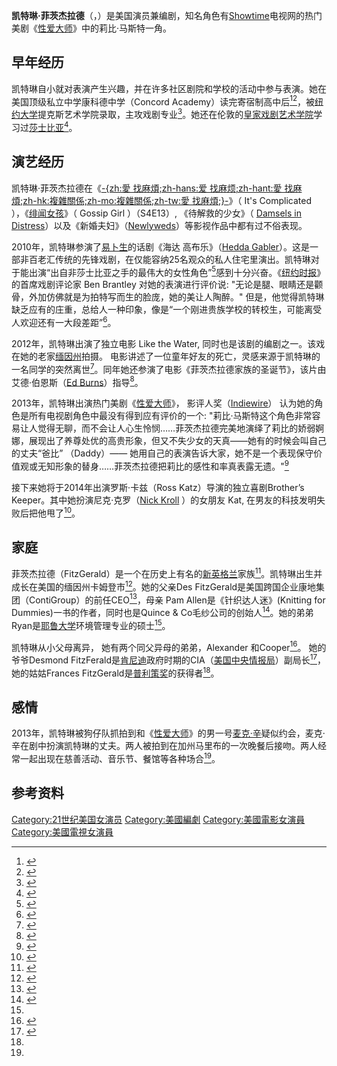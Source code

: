 {{艺人
| 姓名     = 凯特琳·菲茨杰拉德<br>Caitlin FitzGerald
| 類型     = 女演員
| 圖片     = Caitlin Fitzgerald March 24, 2014 (cropped).jpg
| 圖片尺寸 = 
| 綽號     = 
| 國籍     = 
| birthname = 
| 出生日期 = {{birth date and age|1982|8|25}}
| 出生地點 = {{USA}}[[缅因州|缅因州]]{{link-en|卡姆登 (緬因州)|Camden, Maine|卡姆登}}
| 職業     = [[演員|演員]]
| 語言     = 
| 教育程度 = Tisch School of the Arts
| 宗教信仰 = 
| 配偶     = 
| 伴侶     = 
| 兒女     = 
| 父母     = 
| 亲属     = 
| 出道作   = 
| 出道日期 = 
| 代表作   =  
| 活躍年代 =
| 網站     = 
| IMDb    =
| 現任成員 = 
| 過往成員 = 
}}

'''凯特琳·菲茨杰拉德'''（{{lang|en|Caitlin FitzGerald}}，{{bd|1982年|8月25日}}）是美国演员兼编剧，知名角色有[[Showtime|Showtime]]电视网的热门美剧《[[性爱大师|性爱大师]]》中的莉比·马斯特一角。

== 早年经历 ==

凯特琳自小就对表演产生兴趣，并在许多社区剧院和学校的活动中参与表演。她在美国顶级私立中学康科德中学（Concord Academy）读完寄宿制高中后<ref>{{cite web |url=http://www.concordacademy.org/news/detail.aspx?pageaction=ViewSinglePublic&LinkID=2155&ModuleID=211 |title=存档副本 |accessdate=2015-07-12 |deadurl=yes |archiveurl=https://web.archive.org/web/20160305022653/http://www.concordacademy.org/news/detail.aspx?pageaction=ViewSinglePublic&LinkID=2155&ModuleID=211 |archivedate=2016-03-05 }}</ref><ref>{{Cite web |url=http://aritzia.com/Profile%3A-Caitlin-FitzGerald/i21-ea-caitlin-fitzgerald,default,pg.html |title=存档副本 |accessdate=2014-01-13 |archive-date=2013-10-29 |archive-url=https://web.archive.org/web/20131029202057/http://aritzia.com/Profile:-Caitlin-FitzGerald/i21-ea-caitlin-fitzgerald,default,pg.html |dead-url=no }}</ref>，被[[纽约大学|纽约大学]]提克斯艺术学院录取，主攻戏剧专业<ref>{{Cite web |url=http://www.elle.com/pop-culture/reviews/caitlin-fitzgerald-390126 |title=存档副本 |accessdate=2014-01-13 |archive-date=2014-01-03 |archive-url=https://web.archive.org/web/20140103223222/http://www.elle.com/pop-culture/reviews/caitlin-fitzgerald-390126 |dead-url=no }}</ref>。她还在伦敦的[[皇家戏剧艺术学院|皇家戏剧艺术学院]]学习过[[莎士比亚|莎士比亚]]<ref>{{Cite web |url=http://www.accesshollywood.com/masters-of-sex-caitlin-fitzgerald-on-libbys-marriage-struggles_article_86834 |title=存档副本 |accessdate=2014-01-13 |archive-date=2013-11-19 |archive-url=https://web.archive.org/web/20131119002207/http://www.accesshollywood.com/masters-of-sex-caitlin-fitzgerald-on-libbys-marriage-struggles_article_86834 |dead-url=no }}</ref>。

== 演艺经历 ==

凯特琳·菲茨杰拉德在《[[愛_找麻煩|-{zh:愛 找麻煩;zh-hans:爱 找麻烦;zh-hant:愛 找麻煩;zh-hk:複雜關係;zh-mo:複雜關係;zh-tw:愛 找麻煩;}-]]》（ It's Complicated ），《[[绯闻女孩|绯闻女孩]]》（ Gossip Girl ）（S4E13）, 《待解救的少女》（ [http://en.wikipedia.org/wiki/Damsels_in_Distress Damsels in Distress]{{Wayback|url=http://en.wikipedia.org/wiki/Damsels_in_Distress |date=20130426164554 }}）以及《新婚夫妇》（[http://en.wikipedia.org/wiki/Newlyweds_(film) Newlyweds]{{Wayback|url=http://en.wikipedia.org/wiki/Newlyweds_(film) |date=20130122085130 }}）等影视作品中都有过不俗表现。

2010年，凯特琳参演了[[易卜生|易卜生]]的话剧《海达 高布乐》（[http://en.wikipedia.org/wiki/Hedda_Gabler Hedda Gabler]{{Wayback|url=http://en.wikipedia.org/wiki/Hedda_Gabler |date=20131209011152 }}）。这是一部非百老汇传统的先锋戏剧，在仅能容纳25名观众的私人住宅里演出。凯特琳对于能出演“出自非莎士比亚之手的最伟大的女性角色”<ref>{{Cite web |url=http://www.bloomberg.com/news/2010-08-10/secret-set-streep-s-movie-kid-make-hedda-hotter-than-pacino.html |title=存档副本 |accessdate=2014-01-13 |archive-date=2013-12-29 |archive-url=https://web.archive.org/web/20131229183711/http://www.bloomberg.com/news/2010-08-10/secret-set-streep-s-movie-kid-make-hedda-hotter-than-pacino.html |dead-url=no }}</ref>感到十分兴奋。《[[纽约时报|纽约时报]]》的首席戏剧评论家 Ben Brantley 对她的表演进行评价说: "无论是腿、眼睛还是颧骨，外加仿佛就是为拍特写而生的脸庞，她的美让人陶醉。" 但是，他觉得凯特琳缺乏应有的庄重，总给人一种印象，像是“一个刚进贵族学校的转校生，可能离受人欢迎还有一大段差距”<ref>{{Cite web |url=http://theater.nytimes.com/2010/08/30/theater/reviews/30hedda.html |title=存档副本 |accessdate=2014-01-13 |archive-date=2012-06-24 |archive-url=https://web.archive.org/web/20120624105445/http://theater.nytimes.com/2010/08/30/theater/reviews/30hedda.html |dead-url=no }}</ref>。

2012年，凯特琳出演了独立电影 Like the Water, 同时也是该剧的编剧之一。该戏在她的老家[[缅因州|缅因州]]拍摄。 电影讲述了一位童年好友的死亡，灵感来源于凯特琳的一名同学的突然离世<ref>{{Cite web |url=http://www.nytimes.com/2012/07/29/nyregion/the-short-life-and-lonely-death-of-sabrina-seelig.html |title=存档副本 |accessdate=2014-01-13 |archive-date=2013-09-28 |archive-url=https://web.archive.org/web/20130928081653/http://www.nytimes.com/2012/07/29/nyregion/the-short-life-and-lonely-death-of-sabrina-seelig.html |dead-url=no }}</ref>。同年她还参演了电影《菲茨杰拉德家族的圣诞节》，该片由艾德·伯恩斯（[http://en.wikipedia.org/wiki/Ed_Burns Ed Burns]{{Wayback|url=http://en.wikipedia.org/wiki/Ed_Burns |date=20141113210351 }}）指导<ref>{{Cite web |url=http://www.imdb.com/title/tt2331880/ |title=存档副本 |accessdate=2014-01-13 |archive-date=2013-12-07 |archive-url=https://web.archive.org/web/20131207095645/http://www.imdb.com/title/tt2331880/ |dead-url=no }}</ref>。

2013年，凯特琳出演热门美剧《[[性爱大师|性爱大师]]》， 影评人奖（[http://en.wikipedia.org/wiki/Indiewire Indiewire]{{Wayback|url=http://en.wikipedia.org/wiki/Indiewire |date=20131213220003 }}） 认为她的角色是所有电视剧角色中最没有得到应有评价的一个: "莉比·马斯特这个角色非常容易让人觉得无聊，而不会让人心生怜悯……菲茨杰拉德完美地演绎了莉比的娇弱婀娜，展现出了养尊处优的高贵形象，但又不失少女的天真——她有的时候会叫自己的丈夫“爸比” （Daddy）—— 她用自己的表演告诉大家，她不是一个表现保守价值观或无知形象的替身……菲茨杰拉德把莉比的感性和率真表露无遗。"<ref>{{Cite web |url=http://www.indiewire.com/article/television/8-underappreciated-supporting-actors?page=2#articleHeaderPanel |title=存档副本 |accessdate=2014-01-13 |archive-date=2014-02-10 |archive-url=https://web.archive.org/web/20140210074706/http://www.indiewire.com/article/television/8-underappreciated-supporting-actors?page=2#articleHeaderPanel |dead-url=no }}</ref>

接下来她将于2014年出演罗斯·卡兹（Ross Katz）导演的独立喜剧Brother’s Keeper。其中她扮演尼克·克罗（[http://en.wikipedia.org/wiki/Nick_Kroll Nick Kroll]{{Wayback|url=http://en.wikipedia.org/wiki/Nick_Kroll |date=20141121111951 }} ）的女朋友 Kat, 在男友的科技发明失败后把他甩了<ref>{{Cite web |url=http://www.deadline.com/2013/12/colm-feore-joins/ |title=存档副本 |accessdate=2014-01-13 |archive-date=2013-12-16 |archive-url=https://web.archive.org/web/20131216123953/http://www.deadline.com/2013/12/colm-feore-joins/ |dead-url=no }}</ref>。

== 家庭 ==

菲茨杰拉德（FitzGerald）是一个在历史上有名的[[新英格兰|新英格兰]]家族<ref name="#1">{{Cite web |url=http://ohnotheydidnt.livejournal.com/80292158.html |title=存档副本 |accessdate=2014-01-13 |archive-date=2014-04-10 |archive-url=https://web.archive.org/web/20140410045523/http://ohnotheydidnt.livejournal.com/80292158.html |dead-url=no }}</ref>。凯特琳出生并成长在美国的缅因州卡姆登市<ref>{{Cite web |url=http://freepressonline.com/main.asp?SectionID=41&SubSectionID=59&ArticleID=13860&TM=63721 |title=存档副本 |accessdate=2014-01-13 |archive-date=2015-07-13 |archive-url=https://web.archive.org/web/20150713095058/http://freepressonline.com/main.asp?SectionID=41&SubSectionID=59&ArticleID=13860&TM=63721 |dead-url=no }}</ref>。她的父亲Des FitzGerald是美国跨国企业康地集团（ContiGroup）的前任CEO<ref>{{Cite web |url=https://bangordailynews.com/2012/12/03/business/maines-venture-capital-fund-hires-well-known-entrepreneur-to-mentor-companies/ |title=存档副本 |accessdate=2014-01-13 |archive-date=2013-10-31 |archive-url=https://web.archive.org/web/20131031045604/http://bangordailynews.com/2012/12/03/business/maines-venture-capital-fund-hires-well-known-entrepreneur-to-mentor-companies/ |dead-url=no }}</ref>，母亲 Pam Allen是《针织达人迷》(Knitting for Dummies)一书的作者，同时也是Quince & Co毛纱公司的创始人<ref name="#2">{{Cite web |url=http://www.mainebiz.biz/article/20120806/CURRENTEDITION/308029992/profitable-patterns-%7C-pam-allen-quince-%26-co |title=存档副本 |accessdate=2020-09-30 |archive-date=2019-04-11 |archive-url=https://web.archive.org/web/20190411151128/http://www.mainebiz.biz/article/20120806/CURRENTEDITION/308029992/profitable-patterns-%7C-pam-allen-quince-%26-co |dead-url=no }}</ref>。她的弟弟 Ryan是[[耶鲁大学|耶鲁大学]]环境管理专业的硕士<ref name="#2"/>。

凯特琳从小父母离异， 她有两个同父异母的弟弟，Alexander 和Cooper<ref>{{Cite web |url=http://books.google.com.hk/books?id=1bZqj3R9viEC&lpg=PA146&ots=gmiJ8emT9S&dq=lucinda+ziesing+sons&pg=PA146&redir_esc=y&hl=zh-CN&sourceid=cndr |title=存档副本 |accessdate=2014-01-13 |archive-date=2014-01-13 |archive-url=https://web.archive.org/web/20140113084512/http://books.google.com.hk/books?id=1bZqj3R9viEC&lpg=PA146&ots=gmiJ8emT9S&dq=lucinda+ziesing+sons&pg=PA146&redir_esc=y&hl=zh-CN&sourceid=cndr |dead-url=no }}</ref>。 她的爷爷Desmond FitzFerald是[[肯尼迪|肯尼迪]]政府时期的CIA（[[美国中央情报局|美国中央情报局]]）副局长<ref name="#3">{{Cite web |url=http://www.foodandwine.com/articles/the-maine-event |title=存档副本 |accessdate=2014-01-13 |archive-date=2013-10-31 |archive-url=https://web.archive.org/web/20131031210828/http://www.foodandwine.com/articles/the-maine-event |dead-url=no }}</ref>，她的姑姑Frances FitzGerald是[[普利策奖|普利策奖]]的获得者<ref name="#3"/>。

== 感情 ==

2013年，凯特琳被狗仔队抓拍到和《[[性爱大师|性爱大师]]》的男一号[[米高·辛|麦克·辛]]疑似约会，麦克·辛在剧中扮演凯特琳的丈夫。两人被拍到在加州马里布的一次晚餐后接吻。两人经常一起出现在慈善活动、音乐节、餐馆等各种场合<ref name="#1"/>。

==参考资料==
{{reflist}}

{{DEFAULTSORT: FitzGerald, Caitlin}}
[[Category:21世纪美国女演员|Category:21世纪美国女演员]]
[[Category:美國編劇|Category:美國編劇]]
[[Category:美國電影女演員|Category:美國電影女演員]]
[[Category:美國電視女演員|Category:美國電視女演員]]